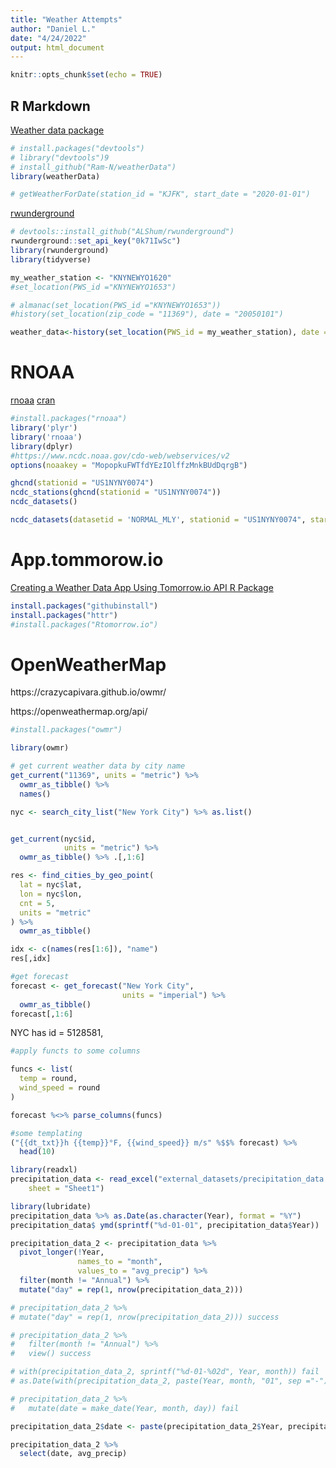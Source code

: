 ```yaml
---
title: "Weather Attempts"
author: "Daniel L."
date: "4/24/2022"
output: html_document
---
```


```r
knitr::opts_chunk$set(echo = TRUE)
```

## R Markdown

[Weather data package](https://www.rdocumentation.org/packages/weatherData/versions/0.5.0)
```r
# install.packages("devtools")
# library("devtools")9
# install_github("Ram-N/weatherData")
library(weatherData)
```

```r
# getWeatherForDate(station_id = "KJFK", start_date = "2020-01-01")
```

[rwunderground](https://cran.r-project.org/web/packages/rwunderground/README.html)

```r
# devtools::install_github("ALShum/rwunderground")
rwunderground::set_api_key("0k71IwSc")
library(rwunderground)
library(tidyverse)
```

```r
my_weather_station <- "KNYNEWYO1620"
#set_location(PWS_id ="KNYNEWYO1653")
```
```r
# almanac(set_location(PWS_id ="KNYNEWYO1653"))
#history(set_location(zip_code = "11369"), date = "20050101")
```
```r
weather_data<-history(set_location(PWS_id = my_weather_station), date = "20170801")
```

# RNOAA

[rnoaa](https://docs.ropensci.org/rnoaa/)
[cran](https://cran.r-project.org/web/packages/rnoaa/rnoaa.pdf)

```r
#install.packages("rnoaa")
library('plyr')
library('rnoaa')
library(dplyr)
#https://www.ncdc.noaa.gov/cdo-web/webservices/v2
options(noaakey = "MopopkuFWTfdYEzIOlffzMnkBUdDqrgB")
```

```r
ghcnd(stationid = "US1NYNY0074")
ncdc_stations(ghcnd(stationid = "US1NYNY0074"))
ncdc_datasets()
```

```r
ncdc_datasets(datasetid = 'NORMAL_MLY', stationid = "US1NYNY0074", startdate = 2022-01-01, enddate = 2022-03-01)
```

# App.tommorow.io
[Creating a Weather Data App Using Tomorrow.io API R Package](https://www.tomorrow.io/blog/creating-a-weather-data-app-using-tomorrow-io-api-r-package/)

```r
install.packages("githubinstall")
install.packages("httr")
#install.packages("Rtomorrow.io")
```

# OpenWeatherMap

https://crazycapivara.github.io/owmr/

https://openweathermap.org/api/

```r
#install.packages("owmr")
```

```r
library(owmr)
```

```r
# get current weather data by city name
get_current("11369", units = "metric") %>%
  owmr_as_tibble() %>% 
  names()
```

```r
nyc <- search_city_list("New York City") %>% as.list()


get_current(nyc$id, 
            units = "metric") %>% 
  owmr_as_tibble() %>% .[,1:6]

res <- find_cities_by_geo_point(
  lat = nyc$lat,
  lon = nyc$lon,
  cnt = 5,
  units = "metric"
) %>% 
  owmr_as_tibble()

idx <- c(names(res[1:6]), "name")
res[,idx]

#get forecast
forecast <- get_forecast("New York City", 
                         units = "imperial") %>% 
  owmr_as_tibble()
forecast[,1:6]
```
NYC has id = 5128581, 

```r
#apply functs to some columns

funcs <- list(
  temp = round,
  wind_speed = round
)

forecast %<>% parse_columns(funcs)

#some templating
("{{dt_txt}}h {{temp}}°F, {{wind_speed}} m/s" %$$% forecast) %>% 
  head(10)
```

```r
library(readxl)
precipitation_data <- read_excel("external_datasets/precipitation_data.xlsx", 
    sheet = "Sheet1")
```

```r
library(lubridate)
precipitation_data %>% as.Date(as.character(Year), format = "%Y")
precipitation_data$ ymd(sprintf("%d-01-01", precipitation_data$Year))
```

```r
precipitation_data_2 <- precipitation_data %>% 
  pivot_longer(!Year, 
               names_to = "month",
               values_to = "avg_precip") %>% 
  filter(month != "Annual") %>% 
  mutate("day" = rep(1, nrow(precipitation_data_2)))

# precipitation_data_2 %>% 
# mutate("day" = rep(1, nrow(precipitation_data_2))) success

# precipitation_data_2 %>% 
#   filter(month != "Annual") %>% 
#   view() success

# with(precipitation_data_2, sprintf("%d-01-%02d", Year, month)) fail
# as.Date(with(precipitation_data_2, paste(Year, month, "01", sep ="-")), "%Y-%m-%d") fail

# precipitation_data_2 %>% 
#   mutate(date = make_date(Year, month, day)) fail

precipitation_data_2$date <- paste(precipitation_data_2$Year, precipitation_data_2$month, precipitation_data_2$day, sep="-") %>% ymd() %>% as.Date()

precipitation_data_2 %>% 
  select(date, avg_precip)
```

